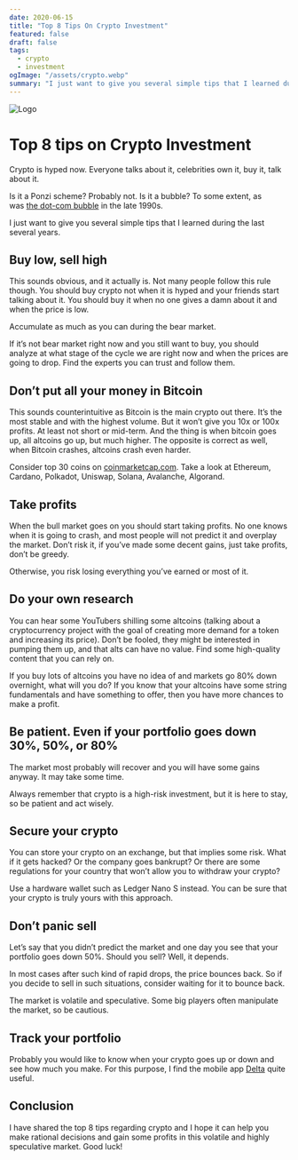 ```yaml
---
date: 2020-06-15
title: "Top 8 Tips On Crypto Investment"
featured: false
draft: false
tags:
  - crypto
  - investment
ogImage: "/assets/crypto.webp"
summary: "I just want to give you several simple tips that I learned during the last several years."
---
```


![Logo](/assets/crypto.webp)

# Top 8 tips on Crypto Investment

Crypto is hyped now. Everyone talks about it, celebrities own it, buy it, talk about it.

Is it a Ponzi scheme? Probably not. Is it a bubble? To some extent, as was [the dot-com bubble](https://en.wikipedia.org/wiki/Dot-com_bubble) in the late 1990s.

I just want to give you several simple tips that I learned during the last several years.

## **Buy low, sell high**

This sounds obvious, and it actually is. Not many people follow this rule though. You should buy crypto not when it is hyped and your friends start talking about it. You should buy it when no one gives a damn about it and when the price is low.

Accumulate as much as you can during the bear market.

If it’s not bear market right now and you still want to buy, you should analyze at what stage of the cycle we are right now and when the prices are going to drop. Find the experts you can trust and follow them.

## **Don’t put all your money in Bitcoin**

This sounds counterintuitive as Bitcoin is the main crypto out there. It’s the most stable and with the highest volume. But it won’t give you 10x or 100x profits. At least not short or mid-term. And the thing is when bitcoin goes up, all altcoins go up, but much higher. The opposite is correct as well, when Bitcoin crashes, altcoins crash even harder.

Consider top 30 coins on [coinmarketcap.com](https://coinmarketcap.com/). Take a look at Ethereum, Cardano, Polkadot, Uniswap, Solana, Avalanche, Algorand.

## **Take profits**

When the bull market goes on you should start taking profits. No one knows when it is going to crash, and most people will not predict it and overplay the market. Don’t risk it, if you’ve made some decent gains, just take profits, don’t be greedy.

Otherwise, you risk losing everything you’ve earned or most of it.

## **Do your own research**

You can hear some YouTubers shilling some altcoins (talking about a cryptocurrency project with the goal of creating more demand for a token and increasing its price). Don’t be fooled, they might be interested in pumping them up, and that alts can have no value. Find some high-quality content that you can rely on.

If you buy lots of altcoins you have no idea of and markets go 80% down overnight, what will you do? If you know that your altcoins have some string fundamentals and have something to offer, then you have more chances to make a profit.

## **Be patient. Even if your portfolio goes down 30%, 50%, or 80%**

The market most probably will recover and you will have some gains anyway. It may take some time.

Always remember that crypto is a high-risk investment, but it is here to stay, so be patient and act wisely.

## **Secure your crypto**

You can store your crypto on an exchange, but that implies some risk. What if it gets hacked? Or the company goes bankrupt? Or there are some regulations for your country that won’t allow you to withdraw your crypto?

Use a hardware wallet such as Ledger Nano S instead. You can be sure that your crypto is truly yours with this approach.

## **Don’t panic sell**

Let’s say that you didn’t predict the market and one day you see that your portfolio goes down 50%. Should you sell? Well, it depends.

In most cases after such kind of rapid drops, the price bounces back. So if you decide to sell in such situations, consider waiting for it to bounce back.

The market is volatile and speculative. Some big players often manipulate the market, so be cautious.

## **Track your portfolio**

Probably you would like to know when your crypto goes up or down and see how much you make. For this purpose, I find the mobile app [Delta](https://delta.app/) quite useful.

## **Conclusion**

I have shared the top 8 tips regarding crypto and I hope it can help you make rational decisions and gain some profits in this volatile and highly speculative market. Good luck!
